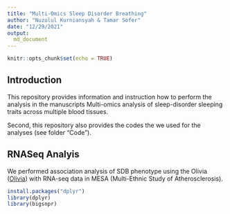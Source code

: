 ```yaml
---
title: "Multi-Omics Sleep Disorder Breathing"
author: "Nuzulul Kurniansyah & Tamar Sofer"
date: "12/29/2021"
output: 
  md_document
---
```



```r
knitr::opts_chunk$set(echo = TRUE)
```

## Introduction

This repository provides information and instruction how to perform the analysis in the manuscripts Multi-omics analysis of sleep-disorder sleeping traits across multiple blood tissues.

Second, this repository also provides the codes the we used for the analyses (see folder "Code"). 

## RNASeq Analyis

We performed association analysis of SDB phenotype using the Olivia ([Olivia](https://github.com/nkurniansyah/Olivia "Olivia")) with RNA-seq data in MESA (Multi-Ethnic Study of Atherosclerosis).



```r

install.packages("dplyr")
library(dplyr)
library(bigsnpr)

```
